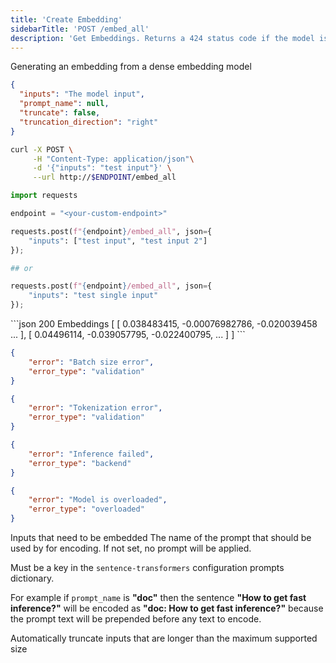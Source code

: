 ```yaml
---
title: 'Create Embedding'
sidebarTitle: 'POST /embed_all'
description: 'Get Embeddings. Returns a 424 status code if the model is not an embedding model'
---
```


Generating an embedding from a dense embedding model

<RequestExample>

```json RAW Json
{
  "inputs": "The model input",
  "prompt_name": null,
  "truncate": false,
  "truncation_direction": "right"
}
```

```sh curl
curl -X POST \
     -H "Content-Type: application/json"\
     -d '{"inputs": "test input"}' \
     --url http://$ENDPOINT/embed_all 
```

```py python
import requests

endpoint = "<your-custom-endpoint>"

requests.post(f"{endpoint}/embed_all", json={
    "inputs": ["test input", "test input 2"]
});

## or 

requests.post(f"{endpoint}/embed_all", json={
    "inputs": "test single input"
});


```

</RequestExample>

<ResponseExample>
```json 200 Embeddings
[
  [
    0.038483415,
    -0.00076982786,
    -0.020039458
    ...
  ],
  [
    0.04496114,
    -0.039057795,
    -0.022400795,
    ...
  ]
]
```

```json 413
{
    "error": "Batch size error",
    "error_type": "validation"
}
```

```json 422
{
    "error": "Tokenization error",
    "error_type": "validation"
}
```

```json 424
{
    "error": "Inference failed",
    "error_type": "backend"
}
```

```json 429
{
    "error": "Model is overloaded",
    "error_type": "overloaded"
}
```
</ResponseExample>



<ParamField path="inputs" type="string | string[]" required>
  Inputs that need to be embedded
</ParamField>

<ParamField path="prompt_name" type="string">
The name of the prompt that should be used by for encoding. If not set, no prompt will be applied.

Must be a key in the `sentence-transformers` configuration prompts dictionary.

For example if `prompt_name` is **"doc"** then the sentence **"How to get fast inference?"** will be encoded as **"doc: How to get fast inference?"** because the prompt text will be prepended before any text to encode.
</ParamField>

<ParamField path="truncate" type="boolean" default="false">
Automatically truncate inputs that are longer than the maximum supported size
</ParamField>

<ParamField path="truncate_direction" type='"right" | "left"' default="right">
</ParamField>

